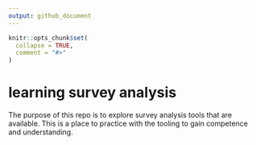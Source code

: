 ```yaml
---
output: github_document
---
```


<!-- README.md is generated from README.Rmd. Please edit that file -->

```r
knitr::opts_chunk$set(
  collapse = TRUE,
  comment = "#>"
)
```
# learning survey analysis

The purpose of this repo is to explore survey analysis tools that are available. This is a place to practice with the tooling to gain competence and understanding.